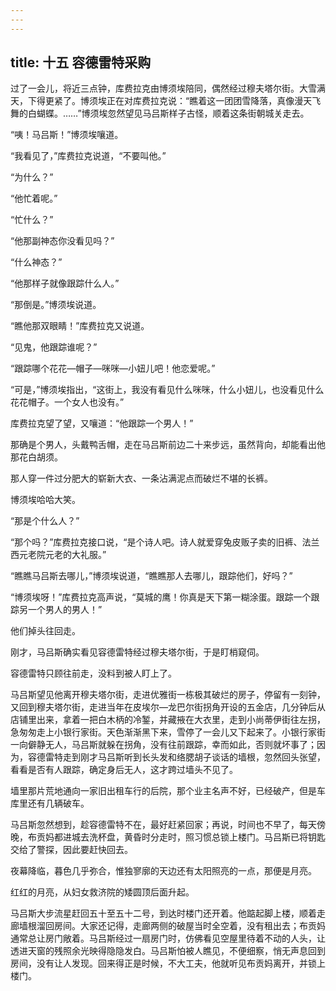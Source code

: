 ```yaml
---
---
---
```

title: 十五 容德雷特采购
---





过了一会儿，将近三点钟，库费拉克由博须埃陪同，偶然经过穆夫塔尔街。大雪满天，下得更紧了。博须埃正在对库费拉克说：“瞧着这一团团雪降落，真像漫天飞舞的白蝴蝶。……”博须埃忽然望见马吕斯样子古怪，顺着这条街朝城关走去。

“咦！马吕斯！”博须埃嚷道。

“我看见了，”库费拉克说道，“不要叫他。”

“为什么？”

“他忙着呢。”

“忙什么？”

“他那副神态你没看见吗？”

“什么神态？”

“他那样子就像跟踪什么人。”

“那倒是。”博须埃说道。

“瞧他那双眼睛！”库费拉克又说道。

“见鬼，他跟踪谁呢？”

“跟踪哪个花花—帽子—咪咪—小妞儿吧！他恋爱呢。”

“可是，”博须埃指出，“这街上，我没有看见什么咪咪，什么小妞儿，也没看见什么花花帽子。一个女人也没有。”

库费拉克望了望，又嚷道：“他跟踪一个男人！”

那确是个男人，头戴鸭舌帽，走在马吕斯前边二十来步远，虽然背向，却能看出他那花白胡须。

那人穿一件过分肥大的崭新大衣、一条沾满泥点而破烂不堪的长裤。

博须埃哈哈大笑。

“那是个什么人？”

“那个吗？”库费拉克接口说，“是个诗人吧。诗人就爱穿兔皮贩子卖的旧裤、法兰西元老院元老的大礼服。”

“瞧瞧马吕斯去哪儿，”博须埃说道，“瞧瞧那人去哪儿，跟踪他们，好吗？”

“博须埃呀！”库费拉克高声说，“莫城的鹰！你真是天下第一糊涂蛋。跟踪一个跟踪另一个男人的男人！”

他们掉头往回走。

刚才，马吕斯确实看见容德雷特经过穆夫塔尔街，于是盯梢窥伺。

容德雷特只顾往前走，没料到被人盯上了。

马吕斯望见他离开穆夫塔尔街，走进优雅街一栋极其破烂的房子，停留有一刻钟，又回到穆夫塔尔街，走进当年在皮埃尔—龙巴尔街拐角开设的五金店，几分钟后从店铺里出来，拿着一把白木柄的冷錾，并藏掖在大衣里，走到小尚蒂伊街往左拐，急匆匆走上小银行家街。天色渐渐黑下来，雪停了一会儿又下起来了。小银行家街一向僻静无人，马吕斯就躲在拐角，没有往前跟踪，幸而如此，否则就坏事了；因为，容德雷特走到刚才马吕斯听到长头发和络腮胡子谈话的墙根，忽然回头张望，看看是否有人跟踪，确定身后无人，这才跨过墙头不见了。

墙里那片荒地通向一家旧出租车行的后院，那个业主名声不好，已经破产，但是车库里还有几辆破车。

马吕斯忽然想到，趁容德雷特不在，最好赶紧回家；再说，时间也不早了，每天傍晚，布贡妈都进城去洗杯盘，黄昏时分走时，照习惯总锁上楼门。马吕斯已将钥匙交给了警探，因此要赶快回去。

夜幕降临，暮色几乎弥合，惟独寥廓的天边还有太阳照亮的一点，那便是月亮。

红红的月亮，从妇女救济院的矮圆顶后面升起。

马吕斯大步流星赶回五十至五十二号，到达时楼门还开着。他踮起脚上楼，顺着走廊墙根溜回房间。大家还记得，走廊两侧的破屋当时全空着，没有租出去；布贡妈通常总让房门敞着。马吕斯经过一扇房门时，仿佛看见空屋里待着不动的人头，让透进天窗的残照余光映得隐隐发白。马吕斯怕被人瞧见，不便细察，悄无声息回到房间，没有让人发现。回来得正是时候，不大工夫，他就听见布贡妈离开，并锁上楼门。